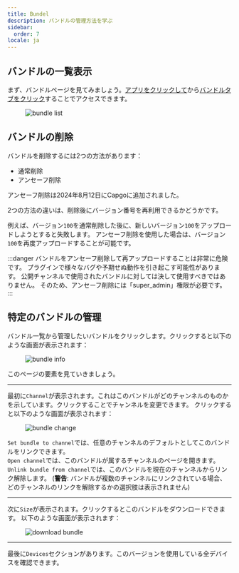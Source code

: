 ```yaml
---
title: Bundel
description: バンドルの管理方法を学ぶ
sidebar:
  order: 7
locale: ja
---
```


## バンドルの一覧表示

まず、バンドルページを見てみましょう。[アプリをクリックして](/docs/webapp/main-page)から[バンドルタブをクリック](/docs/webapp/main-app-page)することでアクセスできます。

<figure><img style="margin-left: auto; margin-right: auto" src="/bundleswebp" alt="bundle list" /><figcaption></figcaption></figure>

## バンドルの削除

バンドルを削除するには2つの方法があります：

 - 通常削除
 - アンセーフ削除

アンセーフ削除は2024年8月12日にCapgoに追加されました。

2つの方法の違いは、削除後にバージョン番号を再利用できるかどうかです。

例えば、バージョン`100`を通常削除した後に、新しいバージョン`100`をアップロードしようとすると失敗します。
アンセーフ削除を使用した場合は、バージョン`100`を再度アップロードすることが可能です。

:::danger
バンドルをアンセーフ削除して再アップロードすることは非常に危険です。
プラグインで様々なバグや予期せぬ動作を引き起こす可能性があります。
公開チャンネルで使用されたバンドルに対しては決して使用すべきではありません。
そのため、アンセーフ削除には「super_admin」権限が必要です。
:::

## 特定のバンドルの管理

バンドル一覧から管理したいバンドルをクリックします。クリックすると以下のような画面が表示されます：

<figure><img style="margin-left: auto; margin-right: auto" src="/bundle-infowebp" alt="bundle info" /><figcaption></figcaption></figure>

このページの要素を見ていきましょう。

---

最初に`Channel`が表示されます。これはこのバンドルがどのチャンネルのものかを示しています。クリックすることでチャンネルを変更できます。
クリックすると以下のような画面が表示されます：

<figure><img style="margin-left: auto; margin-right: auto" src="/bundle-changewebp" alt="bundle change" /><figcaption></figcaption></figure>

`Set bundle to channel`では、任意のチャンネルのデフォルトとしてこのバンドルをリンクできます。\
`Open channel`では、このバンドルが属するチャンネルのページを開きます。\
`Unlink bundle from channel`では、このバンドルを現在のチャンネルからリンク解除します。
(**警告**: バンドルが複数のチャンネルにリンクされている場合、どのチャンネルのリンクを解除するかの選択肢は表示されません)

---

次に`Size`が表示されます。クリックするとこのバンドルをダウンロードできます。
以下のような画面が表示されます：
<figure><img style="margin-left: auto; margin-right: auto" src="/download-bundlewebp" alt="download bundle" /><figcaption></figcaption></figure>

---

最後に`Devices`セクションがあります。このバージョンを使用している全デバイスを確認できます。